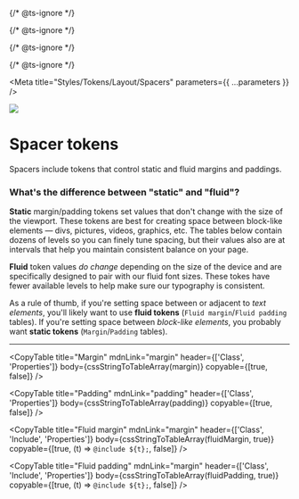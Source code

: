 
{/* @ts-ignore */}

{/* @ts-ignore */}

{/* @ts-ignore */}

{/* @ts-ignore */}

<Meta title="Styles/Tokens/Layout/Spacers" parameters={{ ...parameters }} />

![](https://graphics.thomsonreuters.com/style-assets/images/logos/reuters-graphics-logo/svg/graphics-logo-color-dark.svg)

# Spacer tokens

Spacers include tokens that control static and fluid margins and paddings.

### What's the difference between "static" and "fluid"?

**Static** margin/padding tokens set values that don't change with the size of the viewport. These tokens are best for creating space between block-like elements — divs, pictures, videos, graphics, etc. The tables below contain dozens of levels so you can finely tune spacing, but their values also are at intervals that help you maintain consistent balance on your page.

**Fluid** token values _do change_ depending on the size of the device and are specifically designed to pair with our fluid font sizes. These tokes have fewer available levels to help make sure our typography is consistent.

As a rule of thumb, if you're setting space between or adjacent to _text elements_, you'll likely want to use **fluid tokens** (`Fluid margin`/`Fluid padding` tables). If you're setting space between _block-like elements_, you probably want **static tokens** (`Margin`/`Padding` tables).

---

<CopyTable
  title="Margin"
  mdnLink="margin"
  header={['Class', 'Properties']}
  body={cssStringToTableArray(margin)}
  copyable={[true, false]}
/>

<CopyTable
  title="Padding"
  mdnLink="padding"
  header={['Class', 'Properties']}
  body={cssStringToTableArray(padding)}
  copyable={[true, false]}
/>

<CopyTable
  title="Fluid margin"
  mdnLink="margin"
  header={['Class', 'Include', 'Properties']}
  body={cssStringToTableArray(fluidMargin, true)}
  copyable={[true, (t) => `@include ${t};`, false]}
/>

<CopyTable
  title="Fluid padding"
  mdnLink="margin"
  header={['Class', 'Include', 'Properties']}
  body={cssStringToTableArray(fluidPadding, true)}
  copyable={[true, (t) => `@include ${t};`, false]}
/>
